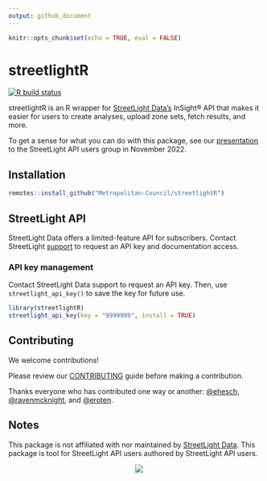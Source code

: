```yaml
---
output: github_document
---
```


```r
knitr::opts_chunk$set(echo = TRUE, eval = FALSE)
```
# streetlightR  
<!-- badges: start -->
[![R build status](https://github.com/Metropolitan-Council/streetlightR/workflows/R-CMD-check/badge.svg)](https://github.com/Metropolitan-Council/streetlightR/actions)
<!-- badges: end -->  

streetlightR is an R wrapper for [StreetLight Data's](https://www.streetlightdata.com/) InSight® API that makes it easier for users to create analyses, upload zone sets, fetch results, and more.  

To get a sense for what you can do with this package, see our [presentation](https://github.com/Metropolitan-Council/streetlightR/blob/main/inst/2022.11-StL-API.pdf) to the StreetLight API users group in November 2022.  

## Installation  

```r
remotes::install_github("Metropolitan-Council/streetlightR")
```

## StreetLight API  

StreetLight Data offers a limited-feature API for subscribers. Contact StreetLight [support](mailto:support@streetlightdata.com) to request an API key and documentation access.

### API key management  

Contact StreetLight Data support to request an API key. Then, use `streetlight_api_key()` to save the key for future use. 
```r
library(streetlightR)
streetlight_api_key(key = "9999999", install = TRUE)
```

## Contributing  

We welcome contributions!

Please review our [CONTRIBUTING](.github/CONTRIBUTING.md) guide before making a contribution.

Thanks everyone who has contributed one way or another: 
[&#x0040;ehesch](https://github.com/ehesch), [&#x0040;ravenmcknight](https://github.com/ravenmcknight), and [&#x0040;eroten](https://github.com/eroten).

## Notes

This package is not affiliated with nor maintained by [StreetLight Data](https://www.streetlightdata.com/). This package is tool for StreetLight API users authored by StreetLight API users. 


<a href="https://metrocouncil.org" target="_blank"><img src="man/figures/main-logo.png" style="margin-left: 50%;margin-right: 50%;"><div></div></a>
